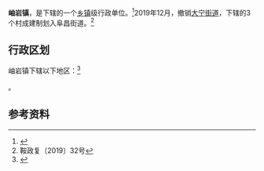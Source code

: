 {{Pathnav|中华人民共和国|辽宁省|鞍山市|岫岩满族自治县}}
{{中国乡级行政区|21/03/23/100/000
| 电话区号 = 412
}}

'''岫岩镇'''，是{{PRC admin/fullname|21/03/23/100/000|3}}下辖的一个[[乡镇|乡镇]]级行政单位。<ref>{{PRC admin/ref sgc|{{PRC admin/parent|21/03/23/100/000}}}}</ref>2019年12月，撤销[[大宁街道|大宁街道]]，下辖的3个村成建制划入阜昌街道。<ref>鞍政复〔2019〕32号</ref>

== 行政区划 ==

岫岩镇下辖以下地区：<ref>{{PRC admin/ref sgc|21/03/23/100/000}}</ref>

{{PRC admin/children|21/03/23/100/000}}。

== 参考资料 ==

{{reflist}}

{{PRC admin/navcat|21/03/23/100/000}}